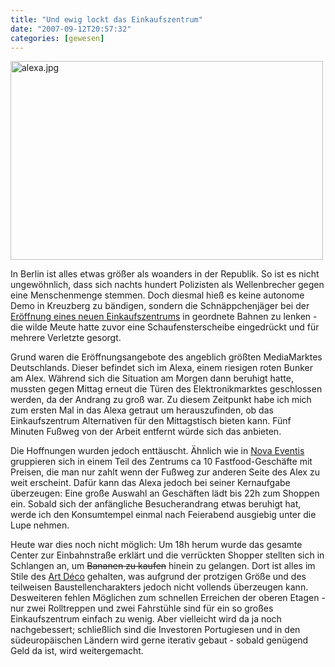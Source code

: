 ```yaml
---
title: "Und ewig lockt das Einkaufszentrum"
date: "2007-09-12T20:57:32"
categories: [gewesen]
---
```


<img src='alexa.jpg' alt='alexa.jpg' width="500" height="318"/>

In Berlin ist alles etwas größer als woanders in der Republik. So ist es nicht ungewöhnlich, dass sich nachts hundert Polizisten als Wellenbrecher gegen eine Menschenmenge stemmen. Doch diesmal hieß es keine autonome Demo in Kreuzberg zu bändigen, sondern die Schnäppchenjäger bei der [Eröffnung eines neuen Einkaufszentrums](http://www.tagesspiegel.de/berlin/Stadtleben-Alexa-Eroeffnung-Gedraenge;art125,2377924) in geordnete Bahnen zu lenken - die wilde Meute hatte zuvor eine Schaufensterscheibe eingedrückt und für mehrere Verletzte gesorgt.

Grund waren die Eröffnungsangebote des angeblich größten MediaMarktes Deutschlands. Dieser befindet sich im Alexa, einem riesigen roten Bunker am Alex. Während sich die Situation am Morgen dann beruhigt hatte, mussten gegen Mittag erneut die Türen des Elektronikmarktes geschlossen werden, da der Andrang zu groß war. Zu diesem Zeitpunkt habe ich mich zum ersten Mal in das Alexa getraut um herauszufinden, ob das Einkaufszentrum Alternativen für den Mittagstisch bieten kann. Fünf Minuten Fußweg von der Arbeit entfernt würde sich das anbieten.

Die Hoffnungen wurden jedoch enttäuscht. Ähnlich wie in [Nova Eventis](http://www.nova-eventis.de/) gruppieren sich in einem Teil des Zentrums ca 10 Fastfood-Geschäfte mit Preisen, die man nur zahlt wenn der Fußweg zur anderen Seite des Alex zu weit erscheint. Dafür kann das Alexa jedoch bei seiner Kernaufgabe überzeugen: Eine große Auswahl an Geschäften lädt bis 22h zum Shoppen ein. Sobald sich der anfängliche Besucherandrang etwas beruhigt hat, werde ich den Konsumtempel einmal nach Feierabend ausgiebig unter die Lupe nehmen.

Heute war dies noch nicht möglich: Um 18h herum wurde das gesamte Center zur Einbahnstraße erklärt und die verrückten Shopper stellten sich in Schlangen an, um ~~Bananen zu kaufen~~ hinein zu gelangen. Dort ist alles im Stile des [Art Déco](http://de.wikipedia.org/wiki/Art_Déco) gehalten, was aufgrund der protzigen Größe und des teilweisen Baustellencharakters jedoch nicht vollends überzeugen kann. Desweiteren fehlen Möglichen zum schnellen Erreichen der oberen Etagen - nur zwei Rolltreppen und zwei Fahrstühle sind für ein so großes Einkaufszentrum einfach zu wenig. Aber vielleicht wird da ja noch nachgebessert; schließlich sind die Investoren Portugiesen und in den südeuropäischen Ländern wird gerne iterativ gebaut - sobald genügend Geld da ist, wird weitergemacht.
